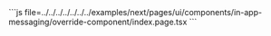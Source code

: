 
<Example>
  <ExampleCode>
    ```js file=../../../../../../../examples/next/pages/ui/components/in-app-messaging/override-component/index.page.tsx
    ```
  </ExampleCode>
</Example>
